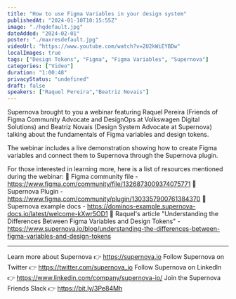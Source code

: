 ```yaml
---
title: "How to use Figma Variables in your design system"
publishedAt: "2024-01-10T10:15:55Z"
image: "./hqdefault.jpg"
dateAdded: "2024-02-01"
poster: "./maxresdefault.jpg"
videoUrl: "https://www.youtube.com/watch?v=2U2kWiEYBDw"
localImages: true
tags: ["Design Tokens", "Figma", "Figma Variables", "Supernova"]
categories: ["Video"]
duration: "1:00:48"
privacyStatus: "undefined"
draft: false
speakers: ["Raquel Pereira","Beatriz Novais"]
---
```

Supernova brought to you a webinar featuring Raquel Pereira (Friends of Figma Community Advocate and DesignOps at Volkswagen Digital Solutions) and Beatriz Novais (Design System Advocate at Supernova) talking about the fundamentals of Figma variables and design tokens.

The webinar includes a live demonstration showing how to create Figma variables and connect them to Supernova through the Supernova plugin.

For those interested in learning more, here is a list of resources mentioned during the webinar:
🔹 Figma community file - https://www.figma.com/community/file/1326873009374075771
🔹 Supernova Plugin - https://www.figma.com/community/plugin/1303357900761384370
🔹 Supernova example docs - https://dominos-example.supernova-docs.io/latest/welcome-kXwr5OD1
🔹 Raquel's article "Understanding the Differences Between Figma Variables and Design Tokens" - https://www.supernova.io/blog/understanding-the-differences-between-figma-variables-and-design-tokens

----------
Learn more about Supernova 👉 https://supernova.io
Follow Supernova on Twitter 👉  https://twitter.com/supernova_io
Follow Supernova on LinkedIn 👉 https://www.linkedin.com/company/supernova-io/
Join the Supernova Friends Slack 👉 https://bit.ly/3Pe84Mh
